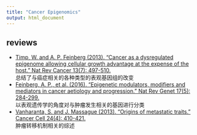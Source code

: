 ```yaml
---
title: "Cancer Epigenomics"
output: html_document
---
```



## reviews
* [Timp, W. and A. P. Feinberg (2013). "Cancer as a dysregulated epigenome allowing cellular growth advantage at the expense of the host." Nat Rev Cancer 13(7): 497-510.](https://www.nature.com/articles/nrc3486)  
    总结了与癌症相关的各种类型的表观基因组的改变
* [Feinberg, A. P., et al. (2016). "Epigenetic modulators, modifiers and mediators in cancer aetiology and progression." Nat Rev Genet 17(5): 284-299.](https://www.nature.com/articles/nrg.2016.13)  
    以表观遗传学的角度对与肿瘤发生相关的基因进行分类
* [Vanharanta, S. and J. Massague (2013). "Origins of metastatic traits." Cancer Cell 24(4): 410-421.](https://www.sciencedirect.com/science/article/pii/S1535610813004170)  
    肿瘤转移机制相关的综述



